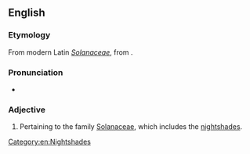 ==English==

===Etymology===
From modern Latin ''[[Solanaceae]]'', from {{der|en|la|solanum||nightshade}}.

===Pronunciation===
* {{IPA|/sɒləˈneɪʃəs/|lang=en}}

===Adjective===
{{en-adj}}

# {{lb|en|botany}} Pertaining to the family [[Solanaceae]], which includes the [[nightshade]]s.

[[Category:en:Nightshades]]